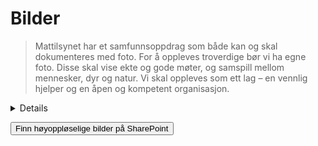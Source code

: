 
<Meta title="Identitet/Bilder" />

# <MountainsIcon /> Bilder

> Mattilsynet har et samfunnsoppdrag som både kan og skal dokumenteres med foto. For å oppleves troverdige bør vi ha egne foto. Disse skal vise ekte og gode møter, og samspill mellom mennesker, dyr og natur. Vi skal oppleves som ett lag – en vennlig hjelper og en åpen og kompetent organisasjon.

<Details>
  <Details.Summary>Bildestil</Details.Summary>
  <Prose>
  Fotostilen skal svare på virksomhetens kommunikasjonsbehov, og samtidig oppleves som unik for Mattilsynet. Den skal først og fremst være gjenkjennelig gjennom motivene, og i noen grad ved tekniske kvaliteter – som lyssetting og etterbehandling. Den overordnede fotostilen sikrer at Mattilsynet opptrer mest mulig helhetlig overalt hvor vi opptrer. Fotostilen kan oppsummeres i følgende punkter:

  - Naturlige og ekte motiver (i hovedsak ikke studiobilder)
  - Bilder fra Norge
  - Bilder av mennesker, dyr og natur - gjerne i samspill, de gode møtene
  - Tydelig
  - Vise Mattilsynet som hjelperen


  ### Teknisk
  - Nordisk, med nordisk lys (lyset gjør bildene mer levende og varierte)
  - Spill i fokus/dybde, skarpt og uskarpt. Lysspill i bakgrunnen (blurry)
  - Lys/skygge (dvs ikke for flate bilder)
  - Saturated eller desaturated? Fargemetning
  - Få med fargene i paletten (ref. grisebildet) - Blomster, klær, detaljer (+ huske at vi må få inn både grønt OG blått :)
  - Logoform kan gjentas i måten man holder dyr (f.eks. kyllinger) eller produkter på 
  - Fargebilder, ikke sort/hvitt

  ### Motiver
  #### Natur
  Mattilsynets oppdrag er tett knyttet til naturen, og av den grunn spiller naturen er viktig rolle i mange av bildene våre. Der skal det vises

  - ekte, vakker og til tider røff natur
  - landskaper fra hele landet, i alle slags årstider, ulike tider på døgnet, ulikt vær - «Mattilsynet er på jobb fra nord til sør, året rundt»
  - nære og fjerne landskaper (store landskap vs. close-up på planter, grønnsaker, råvarer)
  - hvor maten kommer fra: jorda, åkeren, beitet
  - både by og land (bymiljø mangler i dag)

  #### Nært og fjernt
  For å favne hele verdikjeden, samt få variasjon og spill i bildebanken vår, har vi motiver som favner både det store/fjerne og det detaljerte/nære.

  <img src={naertogfjert} alt="Nært og fjernt" />

  #### Mennesker
  - mennesker «in action». De poserer ikke, de er på jobb, i samspill med dyr/mat/natur og med nærhet til og omsorg for dyr og planter
  - gode møter og samspill mellom mennesker, dyr og natur
  - Mattilsynet som hjelperen: ett lag, åpen og kompetent

  <img src={mennesker} alt="Mennesker" />

  #### Dyr
  - skal vise dyr i et miljø, enten inne eller ute
  - kan være tatt både på avstand og tett på
  - skal være tydelige, selv når de går nært innpå motivet
  <img src={dyr} alt="Dyr" />

  #### Ekte
  Bildene skal vise mennesker, dyr og situasjoner som er troverdige og kjennes ekte.
  Husk å sjekke med fagpersoner om motiv før et eventuelt foto-opptak, slik at vi sikrer at det er realisme i det som avbildes.
  <img src={ekte} alt="Ekte" />

  #### Framtid
  Det er viktig å få fram at Mattilsynet er en framtidsrettet organisasjon som jobber med å digitalisere og effektivisere arbeidsprosessene sine.
  Av den grunn er det viktig å få med bruk av digitale verktøy i bildene - det viser at vi er en moderne aktør.
  <img src={framtid} alt="Framtid" />
</Prose>
</Details>

<Wide><Graphics path="bilder" searchable /></Wide>

<Button data-variant="primary" href="https://mattilsynet.sharepoint.com/sites/BilderMattilsynet" target="_blank">Finn høyoppløselige bilder på SharePoint <ArrowSquareOutIcon /></Button>